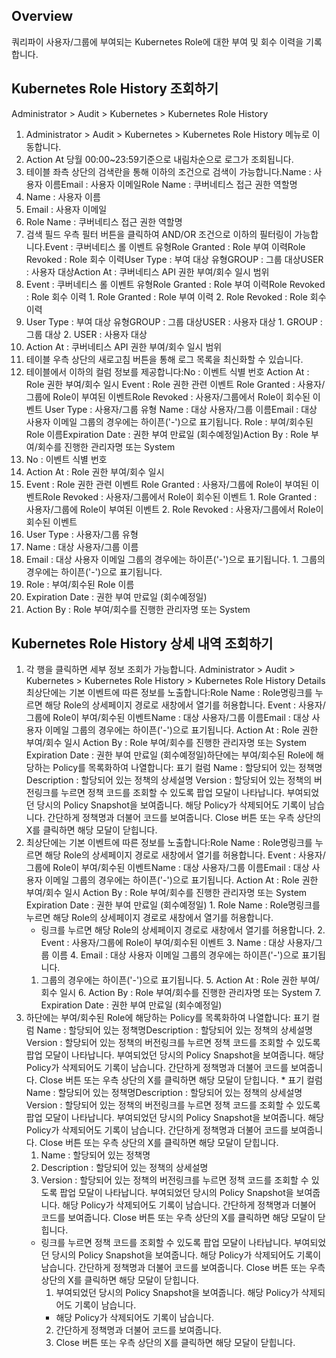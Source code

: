 ## Overview
쿼리파이 사용자/그룹에 부여되는 Kubernetes Role에 대한 부여 및 회수 이력을 기록합니다.

## Kubernetes Role History 조회하기
Administrator &gt; Audit &gt; Kubernetes &gt; Kubernetes Role History

1. Administrator > Audit > Kubernetes > Kubernetes Role History 메뉴로 이동합니다.
2. Action At 당월 00:00~23:59기준으로 내림차순으로 로그가 조회됩니다.
3. 테이블 좌측 상단의 검색란을 통해 이하의 조건으로 검색이 가능합니다.Name : 사용자 이름Email : 사용자 이메일Role Name : 쿠버네티스 접근 권한 역할명
  1. Name : 사용자 이름
  2. Email : 사용자 이메일
  3. Role Name : 쿠버네티스 접근 권한 역할명
4. 검색 필드 우측 필터 버튼을 클릭하여 AND/OR 조건으로 이하의 필터링이 가능합니다.Event : 쿠버네티스 롤 이벤트 유형Role Granted : Role 부여 이력Role Revoked : Role 회수 이력User Type : 부여 대상 유형GROUP : 그룹 대상USER : 사용자 대상Action At : 쿠버네티스 API 권한 부여/회수 일시 범위
  1. Event : 쿠버네티스 롤 이벤트 유형Role Granted : Role 부여 이력Role Revoked : Role 회수 이력
    1. Role Granted : Role 부여 이력
    2. Role Revoked : Role 회수 이력
  2. User Type : 부여 대상 유형GROUP : 그룹 대상USER : 사용자 대상
    1. GROUP : 그룹 대상
    2. USER : 사용자 대상
  3. Action At : 쿠버네티스 API 권한 부여/회수 일시 범위
5. 테이블 우측 상단의 새로고침 버튼을 통해 로그 목록을 최신화할 수 있습니다.
6. 테이블에서 이하의 컬럼 정보를 제공합니다:No : 이벤트 식별 번호 Action At : Role 권한 부여/회수 일시 Event : Role 권한 관련 이벤트 Role Granted : 사용자/그룹에 Role이 부여된 이벤트Role Revoked : 사용자/그룹에서 Role이 회수된 이벤트 User Type : 사용자/그룹 유형 Name : 대상 사용자/그룹 이름Email : 대상 사용자 이메일 그룹의 경우에는 하이픈('-')으로 표기됩니다. Role : 부여/회수된 Role 이름Expiration Date : 권한 부여 만료일 (회수예정일)Action By : Role 부여/회수를 진행한 관리자명 또는 System
  1. No : 이벤트 식별 번호
  2. Action At : Role 권한 부여/회수 일시
  3. Event : Role 권한 관련 이벤트 Role Granted : 사용자/그룹에 Role이 부여된 이벤트Role Revoked : 사용자/그룹에서 Role이 회수된 이벤트
    1. Role Granted : 사용자/그룹에 Role이 부여된 이벤트
    2. Role Revoked : 사용자/그룹에서 Role이 회수된 이벤트
  4. User Type : 사용자/그룹 유형
  5. Name : 대상 사용자/그룹 이름
  6. Email : 대상 사용자 이메일 그룹의 경우에는 하이픈('-')으로 표기됩니다.
    1. 그룹의 경우에는 하이픈('-')으로 표기됩니다.
  7. Role : 부여/회수된 Role 이름
  8. Expiration Date : 권한 부여 만료일 (회수예정일)
  9. Action By : Role 부여/회수를 진행한 관리자명 또는 System

## Kubernetes Role History 상세 내역 조회하기
1. 각 행을 클릭하면 세부 정보 조회가 가능합니다. Administrator > Audit > Kubernetes > Kubernetes Role History > Kubernetes Role History Details최상단에는 기본 이벤트에 따른 정보를 노출합니다:Role Name : Role명링크를 누르면 해당 Role의 상세페이지 경로로 새창에서 열기를 허용합니다. Event : 사용자/그룹에 Role이 부여/회수된 이벤트Name : 대상 사용자/그룹 이름Email : 대상 사용자 이메일 그룹의 경우에는 하이픈('-')으로 표기됩니다. Action At : Role 권한 부여/회수 일시 Action By : Role 부여/회수를 진행한 관리자명 또는 System Expiration Date : 권한 부여 만료일 (회수예정일)하단에는 부여/회수된 Role에 해당하는 Policy를 목록화하여 나열합니다: 표기 컬럼 Name : 할당되어 있는 정책명Description : 할당되어 있는 정책의 상세설명 Version : 할당되어 있는 정책의 버전링크를 누르면 정책 코드를 조회할 수 있도록 팝업 모달이 나타납니다. 부여되었던 당시의 Policy Snapshot을 보여줍니다. 해당 Policy가 삭제되어도 기록이 남습니다. 간단하게 정책명과 더불어 코드를 보여줍니다. Close 버튼 또는 우측 상단의 X를 클릭하면 해당 모달이 닫힙니다.
  1. 최상단에는 기본 이벤트에 따른 정보를 노출합니다:Role Name : Role명링크를 누르면 해당 Role의 상세페이지 경로로 새창에서 열기를 허용합니다. Event : 사용자/그룹에 Role이 부여/회수된 이벤트Name : 대상 사용자/그룹 이름Email : 대상 사용자 이메일 그룹의 경우에는 하이픈('-')으로 표기됩니다. Action At : Role 권한 부여/회수 일시 Action By : Role 부여/회수를 진행한 관리자명 또는 System Expiration Date : 권한 부여 만료일 (회수예정일)
    1. Role Name : Role명링크를 누르면 해당 Role의 상세페이지 경로로 새창에서 열기를 허용합니다.
      * 링크를 누르면 해당 Role의 상세페이지 경로로 새창에서 열기를 허용합니다.
    2. Event : 사용자/그룹에 Role이 부여/회수된 이벤트
    3. Name : 대상 사용자/그룹 이름
    4. Email : 대상 사용자 이메일 그룹의 경우에는 하이픈('-')으로 표기됩니다.
      1. 그룹의 경우에는 하이픈('-')으로 표기됩니다.
    5. Action At : Role 권한 부여/회수 일시
    6. Action By : Role 부여/회수를 진행한 관리자명 또는 System
    7. Expiration Date : 권한 부여 만료일 (회수예정일)
  2. 하단에는 부여/회수된 Role에 해당하는 Policy를 목록화하여 나열합니다: 표기 컬럼 Name : 할당되어 있는 정책명Description : 할당되어 있는 정책의 상세설명 Version : 할당되어 있는 정책의 버전링크를 누르면 정책 코드를 조회할 수 있도록 팝업 모달이 나타납니다. 부여되었던 당시의 Policy Snapshot을 보여줍니다. 해당 Policy가 삭제되어도 기록이 남습니다. 간단하게 정책명과 더불어 코드를 보여줍니다. Close 버튼 또는 우측 상단의 X를 클릭하면 해당 모달이 닫힙니다.
    * 표기 컬럼 Name : 할당되어 있는 정책명Description : 할당되어 있는 정책의 상세설명 Version : 할당되어 있는 정책의 버전링크를 누르면 정책 코드를 조회할 수 있도록 팝업 모달이 나타납니다. 부여되었던 당시의 Policy Snapshot을 보여줍니다. 해당 Policy가 삭제되어도 기록이 남습니다. 간단하게 정책명과 더불어 코드를 보여줍니다. Close 버튼 또는 우측 상단의 X를 클릭하면 해당 모달이 닫힙니다.
      1. Name : 할당되어 있는 정책명
      2. Description : 할당되어 있는 정책의 상세설명
      3. Version : 할당되어 있는 정책의 버전링크를 누르면 정책 코드를 조회할 수 있도록 팝업 모달이 나타납니다. 부여되었던 당시의 Policy Snapshot을 보여줍니다. 해당 Policy가 삭제되어도 기록이 남습니다. 간단하게 정책명과 더불어 코드를 보여줍니다. Close 버튼 또는 우측 상단의 X를 클릭하면 해당 모달이 닫힙니다.
        * 링크를 누르면 정책 코드를 조회할 수 있도록 팝업 모달이 나타납니다. 부여되었던 당시의 Policy Snapshot을 보여줍니다. 해당 Policy가 삭제되어도 기록이 남습니다. 간단하게 정책명과 더불어 코드를 보여줍니다. Close 버튼 또는 우측 상단의 X를 클릭하면 해당 모달이 닫힙니다.
          1. 부여되었던 당시의 Policy Snapshot을 보여줍니다. 해당 Policy가 삭제되어도 기록이 남습니다.
            * 해당 Policy가 삭제되어도 기록이 남습니다.
          2. 간단하게 정책명과 더불어 코드를 보여줍니다.
          3. Close 버튼 또는 우측 상단의 X를 클릭하면 해당 모달이 닫힙니다.
